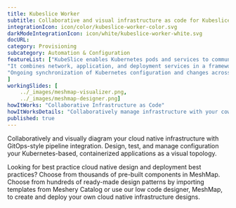 ```yaml
---
title: Kubeslice Worker  
subtitle: Collaborative and visual infrastructure as code for Kubeslice Worker
integrationIcon: icon/color/kubeslice-worker-color.svg
darkModeIntegrationIcon: icon/white/kubeslice-worker-white.svg
docURL: 
category: Provisioning
subcategory: Automation & Configuration
featureList: ["KubeSlice enables Kubernetes pods and services to communicate seamlessly across clusters, clouds, edges, and data centers by creating logical application boundaries known as Slices.",
"It combines network, application, and deployment services in a framework to accelerate application deployment in a multi-cluster, multi-tenant environment.",
"Ongoing synchronization of Kubernetes configuration and changes across any number of clusters."
]
workingSlides: [
    ../_images/meshmap-visualizer.png,
    ../_images/meshmap-designer.png]
howItWorks: "Collaborative Infrastructure as Code"
howItWorksDetails: "Collaboratively manage infrastructure with your coworkers synchronously sharing the same designs."
published: true
---
```

<p>
    
</p>
<p>
    Collaboratively and visually diagram your cloud native infrastructure with GitOps-style pipeline integration. Design, test, and manage configuration your Kubernetes-based, containerized applications as a visual topology.
</p>
<p>
    Looking for best practice cloud native design and deployment best practices? Choose from thousands of pre-built components in MeshMap. Choose from hundreds of ready-made design patterns by importing templates from Meshery Catalog or use our low code designer, MeshMap, to create and deploy your own cloud native infrastructure designs.
</p>